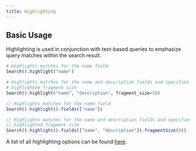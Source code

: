 ```yaml
---
title: Highlighting
---
```


## Basic Usage

Highlighting is used in conjunction with text-based queries to emphasize query matches within the
search result.

<CodeGroup>

```python Python
# Highlights matches for the name field
Search().highlight("name")

# Highlights matches for the name and description fields and specifies the
# highlighted fragment size
Search().highlight("name", "description", fragment_size=50)
```

```typescript Typescript
// Highlights matches for the name field
Search().highlight().fields(["name"])

// Highlights matches for the name and description fields and specifies the
// highlighted fragment size
Search().highlight().fields(["name", "description"]).fragmentSize(50)
```

</CodeGroup>

A list of all highlighting options can be found
[here](https://opensearch.org/docs/2.2/opensearch/search/highlight/#highlighting-options).
